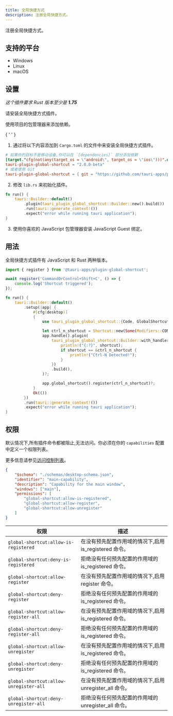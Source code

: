 ```yaml
---
title: 全局快捷方式
description: 注册全局快捷方式。
---
```



<PluginLinks plugin="global-shortcut" />

注册全局快捷方式。

## 支持的平台

- Windows
- Linux
- macOS

## 设置

_这个插件要求 Rust 版本至少是 **1.75**_

请安装全局快捷方式插件。

<Tabs>
  <TabItem label="自动" >

使用项目的包管理器来添加依赖。

{ ' ' }

<CommandTabs
	npm="npm run tauri add global-shortcut"
	yarn="yarn run tauri add global-shortcut"
	pnpm="pnpm tauri add global-shortcut"
	cargo="cargo tauri add global-shortcut"
/>

  </TabItem>
  <TabItem label = "手动">

1. 通过将以下内容添加到 `Cargo.toml` 的文件中来安装全局快捷方式插件。

```toml title="src-tauri/Cargo.toml"
# 如果你的目标不是移动设备,你可以在 `[dependencies]` 部分添加依赖
[target."cfg(not(any(target_os = \"android\", target_os = \"ios\")))".dependencies]
tauri-plugin-global-shortcut = "2.0.0-beta"
# 或者使用 Git
tauri-plugin-global-shortcut = { git = "https://github.com/tauri-apps/plugins-workspace", branch = "v2" }
```

2. 修改 `lib.rs` 来初始化插件。

```rust title="src-tauri/src/lib.rs" ins={3}
fn run() {
    tauri::Builder::default()
        .plugin(tauri_plugin_global_shortcut::Builder::new().build())
        .run(tauri::generate_context!())
        .expect("error while running tauri application");
}
```

3. 使用你喜欢的 JavaScript 包管理器安装 JavaScript Guest 绑定。

  <CommandTabs
    npm = "npm install @tauri-apps/plugin-global-shortcut"
    yarn = "yarn add @tauri-apps/plugin-global-shortcut"
    pnpm = "pnpm add @tauri-apps/plugin-global-shortcut"
  />
  </TabItem>
</Tabs>

## 用法

全局快捷方式插件有 JavaScript 和 Rust 两种版本。

<Tabs>
  <TabItem label="JavaScript" >

```js
import { register } from '@tauri-apps/plugin-global-shortcut';

await register('CommandOrControl+Shift+C', () => {
	console.log('Shortcut triggered');
});
```

  </TabItem>
  <TabItem label = "Rust" >

```rust title="src-tauri/src/lib.rs"
fn run() {
    tauri::Builder::default()
        .setup(|app| {
            #[cfg(desktop)]
            {
                use tauri_plugin_global_shortcut::{Code, GlobalShortcutExt, Modifiers, Shortcut};

                let ctrl_n_shortcut = Shortcut::new(Some(Modifiers::CONTROL), Code::KeyN);
                app.handle().plugin(
                    tauri_plugin_global_shortcut::Builder::with_handler(move |_app, shortcut| {
                        println!("{:?}", shortcut);
                        if shortcut == &ctrl_n_shortcut {
                            println!("Ctrl-N Detected!");
                        }
                    })
                    .build(),
                )?;

                app.global_shortcut().register(ctrl_n_shortcut)?;
            }
            Ok(())
        })
        .run(tauri::generate_context!())
        .expect("error while running tauri application");
}
```

  </TabItem>
</Tabs>

## 权限

默认情况下,所有插件命令都被阻止,无法访问。你必须在你的 `capabilities` 配置中定义一个权限列表。

更多信息请参见[访问控制列表](/zh-cn/reference/acl)。

```json title="src-tauri/capabilities/main.json" ins={7-9}
{
	"$schema": "./schemas/desktop-schema.json",
	"identifier": "main-capability",
	"description": "Capability for the main window",
	"windows": ["main"],
	"permissions": [
		"global-shortcut:allow-is-registered",
		"global-shortcut:allow-register",
		"global-shortcut:allow-unregister"
	]
}
```

| 权限                                   | 描述                                                    |
| -------------------------------------- | ------------------------------------------------------- |
| `global-shortcut:allow-is-registered`  | 在没有预先配置作用域的情况下,启用 is_registered 命令。  |
| `global-shortcut:deny-is-registered`   | 拒绝没有任何预先配置的作用域的 is_registered 命令。     |
| `global-shortcut:allow-register`       | 在没有预先配置作用域的情况下,启用 register 命令。       |
| `global-shortcut:deny-register`        | 拒绝没有任何预先配置的作用域的 is_registered 命令。     |
| `global-shortcut:allow-register-all`   | 在没有预先配置作用域的情况下,启用 is_registered 命令。  |
| `global-shortcut:deny-register-all`    | 拒绝没有任何预先配置的作用域的 is_registered 命令。     |
| `global-shortcut:allow-unregister`     | 在没有预先配置作用域的情况下,启用 is_registered 命令。  |
| `global-shortcut:deny-unregister`      | 拒绝没有任何预先配置的作用域的 is_registered 命令。     |
| `global-shortcut:allow-unregister-all` | 在没有预先配置作用域的情况下,启用 unregister_all 命令。 |
| `global-shortcut:deny-unregister-all`  | 拒绝没有任何预先配置的作用域的 unregister_all 命令。    |
